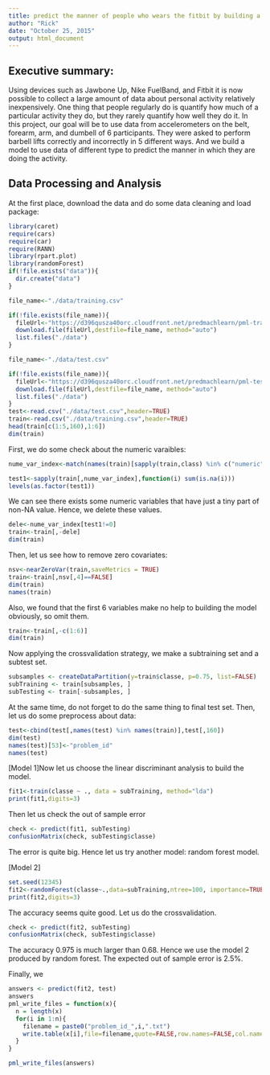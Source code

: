 ```yaml
---
title: predict the manner of people who wears the fitbit by building a model
author: "Rick"
date: "October 25, 2015"
output: html_document
---
```


## Executive summary: 
Using devices such as Jawbone Up, Nike FuelBand, and Fitbit it is now possible to collect a large amount of data about personal activity relatively inexpensively.  One thing that people regularly do is quantify how much of a particular activity they do, but they rarely quantify how well they do it. In this project, our goal will be to use data from accelerometers on the belt, forearm, arm, and dumbell of 6 participants. They were asked to perform barbell lifts correctly and incorrectly in 5 different ways. And we build a model to use data of different type to predict the manner in which they are doing the activity.



## Data Processing and Analysis

At the first place, download the data and do some data cleaning and load package:
```r
library(caret)
require(cars)
require(car)
require(RANN)
library(rpart.plot)
library(randomForest)
if(!file.exists("data")){
  dir.create("data")
}

file_name<-"./data/training.csv"

if(!file.exists(file_name)){
  fileUrl<-"https://d396qusza40orc.cloudfront.net/predmachlearn/pml-training.csv"
  download.file(fileUrl,destfile=file_name, method="auto")
  list.files("./data")
}

file_name<-"./data/test.csv"

if(!file.exists(file_name)){
  fileUrl<-"https://d396qusza40orc.cloudfront.net/predmachlearn/pml-testing.csv"
  download.file(fileUrl,destfile=file_name, method="auto")
  list.files("./data")
}
test<-read.csv("./data/test.csv",header=TRUE)
train<-read.csv("./data/training.csv",header=TRUE)
head(train[c(1:5,160),1:6])
dim(train)
```

First, we do some check about the numeric varaibles:

```r
nume_var_index<-match(names(train)[sapply(train,class) %in% c("numeric","integer")],names(train))

test1<-sapply(train[,nume_var_index],function(i) sum(is.na(i)))
levels(as.factor(test1))
```

We can see there exists some numeric variables that have just a tiny part of non-NA value. Hence, we delete these values.

```r
dele<-nume_var_index[test1!=0]
train<-train[,-dele]
dim(train)
```

Then, let us see how to remove zero covariates:

```r
nsv<-nearZeroVar(train,saveMetrics = TRUE)
train<-train[,nsv[,4]==FALSE]
dim(train)
names(train)
```

Also, we found that the first 6 variables make no help to building the model obviously, so omit them.

```r
train<-train[,-c(1:6)]
dim(train)
```

Now applying the crossvalidation strategy, we make a subtraining set and a subtest set.

```r
subsamples <- createDataPartition(y=train$classe, p=0.75, list=FALSE)
subTraining <- train[subsamples, ] 
subTesting <- train[-subsamples, ]
```


At the same time, do not forget to do the same thing to final test set.
Then, let us do some preprocess about data:
```r
test<-cbind(test[,names(test) %in% names(train)],test[,160])
dim(test)
names(test)[53]<-"problem_id"
names(test)
```

[Model 1]Now let us choose the linear discriminant analysis to build the model.

```r
fit1<-train(classe ~ ., data = subTraining, method="lda")
print(fit1,digits=3)
```

Then let us check the out of sample error
```r
check <- predict(fit1, subTesting)
confusionMatrix(check, subTesting$classe)
```

The error is quite big. Hence let us try another model: random forest model.

[Model 2]
```r
set.seed(12345)
fit2<-randomForest(classe~.,data=subTraining,ntree=100, importance=TRUE)
print(fit2,digits=3)
```
The accuracy seems quite good. Let us do the crossvalidation.
```r
check <- predict(fit2, subTesting)
confusionMatrix(check, subTesting$classe)
```

The accuracy 0.975 is much larger than 0.68. Hence we use the model 2 produced by random forest. The expected out of sample error is 2.5%.

Finally, we

```r

answers <- predict(fit2, test)
answers
pml_write_files = function(x){
  n = length(x)
  for(i in 1:n){
    filename = paste0("problem_id_",i,".txt")
    write.table(x[i],file=filename,quote=FALSE,row.names=FALSE,col.names=FALSE)
  }
}

pml_write_files(answers)
```

